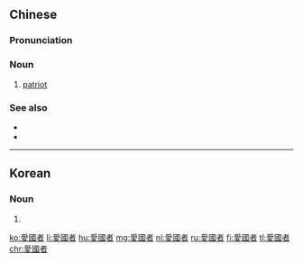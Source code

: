 {{also|愛国者|爱国者}}
==Chinese==
{{zh-forms|s=爱国者|type=21}}

===Pronunciation===
{{zh-pron
|m=àiguózhě
|c=oi3 gwok3 ze2
|cat=n
}}

===Noun===
{{zh-noun}}

# [[patriot]]

===See also===
* {{zh-l|愛國}}
* {{zh-l|愛國主義}}

----

==Korean==
{{ko-hanjatab}}

===Noun===
{{ko-noun|hj|hangeul=애국자}}

# {{hanja form of|애국자|patriot}}

[[ko:愛國者]]
[[li:愛國者]]
[[hu:愛國者]]
[[mg:愛國者]]
[[nl:愛國者]]
[[ru:愛國者]]
[[fi:愛國者]]
[[tl:愛國者]]
[[chr:愛國者]]